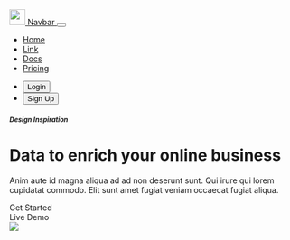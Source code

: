 <nav className="navbar navbar-expand-lg navbar-light bg-white py-3">
  <div className="container-fluid">
    <a className="navbar-brand pe-3" href="#">
      <img className="img-fluid" src="/logo.svg" width="28" />
      <span className="ms-3 fw-bold">Navbar</span>
    </a>
    <button
      className="navbar-toggler"
      type="button"
      data-bs-toggle="collapse"
      data-bs-target="#simpleNav"
      aria-controls="simpleNav"
      aria-expanded="false"
      aria-label="Toggle navigation"
    >
      <span className="navbar-toggler-icon"></span>
    </button>
    <div className="collapse navbar-collapse" id="simpleNav">
      <ul className="navbar-nav me-auto mb-2 mb-lg-0">
        <li className="nav-item">
          <a className="nav-link fw-bold" aria-current="page" href="#">
            Home
          </a>
        </li>
        <li className="nav-item">
          <a className="nav-link fw-bold" href="#">
            Link
          </a>
        </li>
        <li className="nav-item">
          <a className="nav-link fw-bold" href="#">
            Docs
          </a>
        </li>
        <li className="nav-item">
          <a className="nav-link fw-bold" href="#">
            Pricing
          </a>
        </li>
      </ul>
      <ul className="navbar-nav justify-content-end">
        <li className="nav-item pe-3">
          <button className="btn btn-outline-primary shadow-sm">Login</button>
        </li>
        <li className="nav-item ">
          <button className="btn btn-primary shadow-sm">Sign Up</button>
        </li>
      </ul>
    </div>
  </div>
</nav>
<div style={{ height: "80vh" }}>
  <div className="container h-100">
    <div className="row h-100 mt-n4 justify-content-center">
      <div className="col-md-7 align-self-center">
        <h5 className="mb-3">
          <small className="text-muted text-uppercase">
            Design Inspiration
          </small>
        </h5>
        <h1 className="display-4 fw-bold mb-3">
          Data to enrich your
          <span className="text-primary"> online business</span>
        </h1>
        <p className="mb-4 lead text-muted">
          Anim aute id magna aliqua ad ad non deserunt sunt. Qui irure qui lorem
          cupidatat commodo. Elit sunt amet fugiat veniam occaecat fugiat
          aliqua.
        </p>
        <div className="btn btn-primary btn-lg">Get Started</div>
        <div className="btn btn-outline-primary btn-lg ms-3">Live Demo</div>
      </div>
      <div className="col-md-5 align-self-center">
        <img className="mx-auto img-fluid" src="/undraw_absorbed_in_xahs.svg" />
      </div>
    </div>
  </div>
</div>
